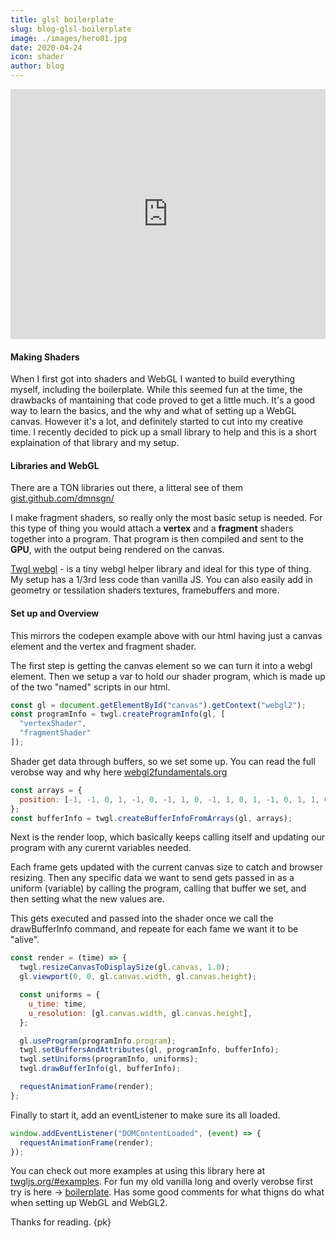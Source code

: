 ```yaml
---
title: glsl boilerplate
slug: blog-glsl-boilerplate
image: ./images/hero01.jpg
date: 2020-04-24
icon: shader
author: blog
---
```


<iframe height="400" style="width: 100%;" scrolling="no" title="twgl webgl bootstrap 003" src="https://codepen.io/pjkarlik/embed/zYEWgJj/44c481c4e98ab55765ee954619cba64e?default-tab=result&theme-id=light" frameborder="no" loading="lazy" allowtransparency="true" allowfullscreen="true">
  See the more ny Paul J Karlik (<a href="https://codepen.io/pjkarlik">@pjkarlik</a>)
  on <a href="https://codepen.io">CodePen</a>.
</iframe>

#### Making Shaders
When I first got into shaders and WebGL I wanted to build everything myself, including the boilerplate. 
While this seemed fun at the time, the drawbacks of mantaining that code proved to get a little much. 
It's a good way to learn the basics, and the why and what of setting up a WebGL canvas. However it's a lot,
and definitely started to cut into my creative time. I recently decided to pick up a small library to 
help and this is a short explaination of that library and my setup.


#### Libraries and WebGL
There are a TON libraries out there, a litteral see of them [gist.github.com/dmnsgn/](https://gist.github.com/dmnsgn/76878ba6903cf15789b712464875cfdc)


I make fragment shaders, so really only the most basic setup is needed. For this type of thing 
you would attach a **vertex** and a **fragment** shaders together into a program. That program is then 
compiled and sent to the **GPU**, with the output being rendered on the canvas.

[Twgl webgl](https://twgljs.org/) - is a tiny webgl helper library and ideal for this type of thing.
My setup has a 1/3rd less code than vanilla JS. You can also easily add in geometry or tessilation shaders
textures, framebuffers and more.

#### Set up and Overview

This mirrors the codepen example above with our html having just a canvas element and the vertex and fragment shader. 


The first step is getting the canvas element so we can turn it into a webgl element. Then we setup a var to hold our 
shader program, which is made up of the two "named" scripts in our html.

```js
const gl = document.getElementById("canvas").getContext("webgl2");
const programInfo = twgl.createProgramInfo(gl, [
  "vertexShader",
  "fragmentShader"
]);
```

Shader get data through buffers, so we set some up. You can read the full 
verobse way and why here [webgl2fundamentals.org](https://webgl2fundamentals.org/webgl/lessons/webgl-shaders-and-glsl.html)
```js
const arrays = {
  position: [-1, -1, 0, 1, -1, 0, -1, 1, 0, -1, 1, 0, 1, -1, 0, 1, 1, 0]
};
const bufferInfo = twgl.createBufferInfoFromArrays(gl, arrays);
```

Next is the render loop, which basically keeps calling itself and updating our program
with any curernt variables needed. 


Each frame gets updated with the current canvas size to catch and browser resizing.
Then any specific data we want to send gets passed in as a uniform (variable) by calling
the program, calling that buffer we set, and then setting what the new values are.


This gets executed and passed into the shader once we call the drawBufferInfo command, and
repeate for each fame we want it to be "alive".

```js
const render = (time) => {
  twgl.resizeCanvasToDisplaySize(gl.canvas, 1.0);
  gl.viewport(0, 0, gl.canvas.width, gl.canvas.height);

  const uniforms = {
    u_time: time,
    u_resolution: [gl.canvas.width, gl.canvas.height],
  };

  gl.useProgram(programInfo.program);
  twgl.setBuffersAndAttributes(gl, programInfo, bufferInfo);
  twgl.setUniforms(programInfo, uniforms);
  twgl.drawBufferInfo(gl, bufferInfo);

  requestAnimationFrame(render);
};
```

Finally to start it, add an eventListener to make sure its all loaded.
```js
window.addEventListener("DOMContentLoaded", (event) => {
  requestAnimationFrame(render);
});
```

You can check out more examples at using this library here at [twgljs.org/#examples](https://twgljs.org/#examples).
For fun my old vanilla long and overly verobse first try is here -> [boilerplate](https://github.com/pjkarlik/glsl-boilerplate). 
Has some good comments for what thigns do what when setting up WebGL and WebGL2.

Thanks for reading.
{pk}
